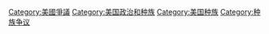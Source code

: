 [[Category:美國爭議|Category:美國爭議]]
[[Category:美国政治和种族|Category:美国政治和种族]]
[[Category:美国种族|Category:美国种族]]
[[Category:种族争议|Category:种族争议]]